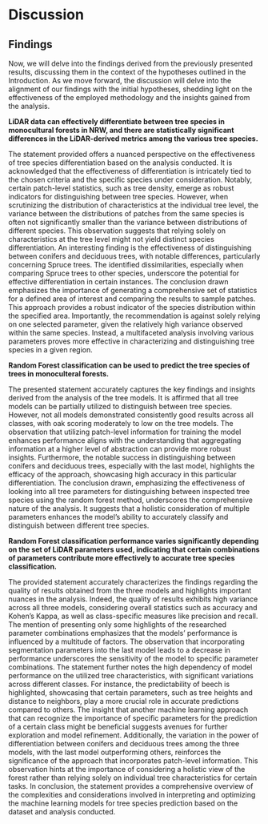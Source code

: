 # Discussion


## Findings

Now, we will delve into the findings derived from the previously presented results, discussing them in the context of the hypotheses outlined in the Introduction. As we move forward, the discussion will delve into the alignment of our findings with the initial hypotheses, shedding light on the effectiveness of the employed methodology and the insights gained from the analysis.

**LiDAR data can effectively differentiate between tree species in monocultural forests in NRW, and there are statistically significant differences in the LiDAR-derived metrics among the various tree species.**

The statement provided offers a nuanced perspective on the effectiveness of tree species differentiation based on the analysis conducted. It is acknowledged that the effectiveness of differentiation is intricately tied to the chosen criteria and the specific species under consideration. Notably, certain patch-level statistics, such as tree density, emerge as robust indicators for distinguishing between tree species. However, when scrutinizing the distribution of characteristics at the individual tree level, the variance between the distributions of patches from the same species is often not significantly smaller than the variance between distributions of different species. This observation suggests that relying solely on characteristics at the tree level might not yield distinct species differentiation. An interesting finding is the effectiveness of distinguishing between conifers and deciduous trees, with notable differences, particularly concerning Spruce trees. The identified dissimilarities, especially when comparing Spruce trees to other species, underscore the potential for effective differentiation in certain instances. The conclusion drawn emphasizes the importance of generating a comprehensive set of statistics for a defined area of interest and comparing the results to sample patches. This approach provides a robust indicator of the species distribution within the specified area. Importantly, the recommendation is against solely relying on one selected parameter, given the relatively high variance observed within the same species. Instead, a multifaceted analysis involving various parameters proves more effective in characterizing and distinguishing tree species in a given region.

**Random Forest classification can be used to predict the tree species of trees in monoculteral forests.**

The presented statement accurately captures the key findings and insights derived from the analysis of the tree models. It is affirmed that all tree models can be partially utilized to distinguish between tree species. However, not all models demonstrated consistently good results across all classes, with oak scoring moderately to low on the tree models. The observation that utilizing patch-level information for training the model enhances performance aligns with the understanding that aggregating information at a higher level of abstraction can provide more robust insights. Furthermore, the notable success in distinguishing between conifers and deciduous trees, especially with the last model, highlights the efficacy of the approach, showcasing high accuracy in this particular differentiation. The conclusion drawn, emphasizing the effectiveness of looking into all tree parameters for distinguishing between inspected tree species using the random forest method, underscores the comprehensive nature of the analysis. It suggests that a holistic consideration of multiple parameters enhances the model's ability to accurately classify and distinguish between different tree species.

**Random Forest classification performance varies significantly depending on the set of LiDAR parameters used, indicating that certain combinations of parameters contribute more effectively to accurate tree species classification.**

The provided statement accurately characterizes the findings regarding the quality of results obtained from the three models and highlights important nuances in the analysis. Indeed, the quality of results exhibits high variance across all three models, considering overall statistics such as accuracy and Kohen's Kappa, as well as class-specific measures like precision and recall. The mention of presenting only some highlights of the researched parameter combinations emphasizes that the models' performance is influenced by a multitude of factors. The observation that incorporating segmentation parameters into the last model leads to a decrease in performance underscores the sensitivity of the model to specific parameter combinations. The statement further notes the high dependency of model performance on the utilized tree characteristics, with significant variations across different classes. For instance, the predictability of beech is highlighted, showcasing that certain parameters, such as tree heights and distance to neighbors, play a more crucial role in accurate predictions compared to others. The insight that another machine learning approach that can recognize the importance of specific parameters for the prediction of a certain class might be beneficial suggests avenues for further exploration and model refinement. Additionally, the variation in the power of differentiation between conifers and deciduous trees among the three models, with the last model outperforming others, reinforces the significance of the approach that incorporates patch-level information. This observation hints at the importance of considering a holistic view of the forest rather than relying solely on individual tree characteristics for certain tasks. In conclusion, the statement provides a comprehensive overview of the complexities and considerations involved in interpreting and optimizing the machine learning models for tree species prediction based on the dataset and analysis conducted.
